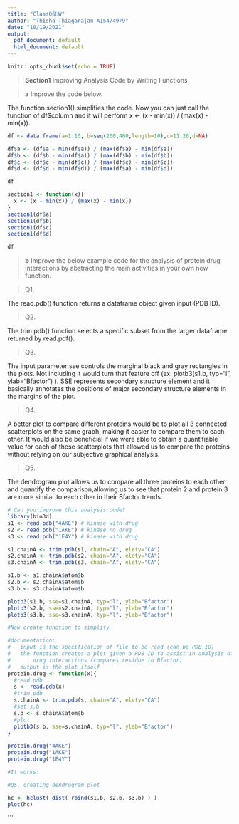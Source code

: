 ```yaml
---
title: "Class06HW"
author: "Thisha Thiagarajan A15474979"
date: "10/19/2021"
output:
  pdf_document: default
  html_document: default
---
```


```r
knitr::opts_chunk$set(echo = TRUE)
```

>**Section1** Improving Analysis Code by Writing Functions

> **a** Improve the code below. 

The function section1() simplifies the code. Now you can just call the function 
of df$column and it will perform  x <- (x - min(x)) / (max(x) - min(x)). 

```r
df <- data.frame(a=1:10, b=seq(200,400,length=10),c=11:20,d=NA)

df$a <- (df$a - min(df$a)) / (max(df$a) - min(df$a)) 
df$b <- (df$b - min(df$a)) / (max(df$b) - min(df$b)) 
df$c <- (df$c - min(df$c)) / (max(df$c) - min(df$c)) 
df$d <- (df$d - min(df$d)) / (max(df$a) - min(df$d))

df 

section1 <- function(x){
  x <- (x - min(x)) / (max(x) - min(x)) 
}
section1(df$a)
section1(df$b)
section1(df$c)
section1(df$d)

df
```

> **b** Improve the below example code for the analysis of protein drug interactions by abstracting the main activities in your own new function. 

> Q1. 

The read.pdb() function returns a dataframe object given input (PDB ID). 

> Q2. 

The trim.pdb() function selects a specific subset from the larger dataframe 
returned by read.pdf(). 

> Q3. 

The input parameter sse controls the marginal black and gray rectangles in the 
plots. Not including it would turn that feature off 
(ex. plotb3(s1.b, typ="l", ylab="Bfactor")  ). 
SSE represents secondary structure element and it basically annotates the 
positions of major secondary structure elements in the margins of the plot. 

> Q4. 

A better plot to compare different proteins would be to plot all 3 connected 
scatterplots on the same graph, making it easier to compare them to each other.
It would also be beneficial if we were able to obtain a quantifiable value for 
each of these scatterplots that allowed us to compare the proteins without 
relying on our subjective graphical analysis. 

> Q5. 

The dendrogram plot allows us to compare all three proteins to each other and
quantify the comparison,allowing us to see that protein 2 and protein 3 are more 
similar to each other in their Bfactor trends. 



```r
# Can you improve this analysis code? 
library(bio3d)
s1 <- read.pdb("4AKE") # kinase with drug 
s2 <- read.pdb("1AKE") # kinase no drug 
s3 <- read.pdb("1E4Y") # kinase with drug

s1.chainA <- trim.pdb(s1, chain="A", elety="CA") 
s2.chainA <- trim.pdb(s2, chain="A", elety="CA") 
s3.chainA <- trim.pdb(s3, chain="A", elety="CA")

s1.b <- s1.chainA$atom$b 
s2.b <- s2.chainA$atom$b 
s3.b <- s3.chainA$atom$b

plotb3(s1.b, sse=s1.chainA, typ="l", ylab="Bfactor") 
plotb3(s2.b, sse=s2.chainA, typ="l", ylab="Bfactor") 
plotb3(s3.b, sse=s3.chainA, typ="l", ylab="Bfactor")

#Now create function to simplify

#documentation: 
#   input is the specification of file to be read (can be PDB ID)
#   the function creates a plot given a PDB ID to assist in analysis of protein 
#       drug interactions (compares residue to Bfactor)
#   output is the plot itself 
protein.drug <- function(x){ 
  #read.pdb
  s <- read.pdb(x)
  #trim.pdb
  s.chainA <- trim.pdb(s, chain="A", elety="CA")
  #set s.b
  s.b <- s.chainA$atom$b
  #plot
  plotb3(s.b, sse=s.chainA, typ="l", ylab="Bfactor")
}

protein.drug("4AKE")
protein.drug("1AKE")
protein.drug("1E4Y")

#It works!

#Q5. creating dendrogram plot

hc <- hclust( dist( rbind(s1.b, s2.b, s3.b) ) )
plot(hc)
```


```

